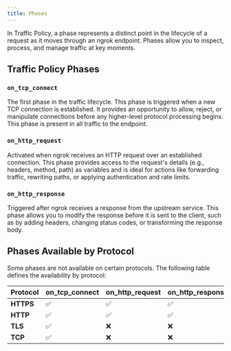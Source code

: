 ```yaml
---
title: Phases
---
```


In Traffic Policy, a phase represents a distinct point in the lifecycle of a request as it moves through an ngrok endpoint. Phases allow you to inspect, process, and manage traffic at key moments.

## Traffic Policy Phases

### `on_tcp_connect`

The first phase in the traffic lifecycle. This phase is triggered when a new TCP connection is established. It provides an opportunity to allow, reject, or manipulate connections before any higher-level protocol processing begins. This phase is present in all traffic to the endpoint.

### `on_http_request`

Activated when ngrok receives an HTTP request over an established connection. This phase provides access to the request's details (e.g., headers, method, path) as variables and is ideal for actions like forwarding traffic, rewriting paths, or applying authentication and rate limits.

### `on_http_response`

Triggered after ngrok receives a response from the upstream service. This phase allows you to modify the response before it is sent to the client, such as by adding headers, changing status codes, or transforming the response body.

## Phases Available by Protocol

Some phases are not available on certain protocols. The following table defines the availability by protocol:

| Protocol  | on_tcp_connect | on_http_request | on_http_response |
| --------- | -------------- | --------------- | ---------------- |
| **HTTPS** | ✅             | ✅              | ✅               |
| **HTTP**  | ✅             | ✅              | ✅               |
| **TLS**   | ✅             | ❌              | ❌               |
| **TCP**   | ✅             | ❌              | ❌               |
